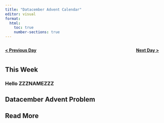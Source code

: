 ```yaml
---
title: "Datacember Advent Calendar"
editor: visual
format: 
  html:
    toc: true
    number-sections: true
---
```


<div style="display: flex; justify-content: space-between; width:100%;">
<p><b><a href="/advent/Previous Day"> < Previous Day </a></b></p>
<p><b><a href="/advent/Next Day"> Next Day ></a></b></p>
</div>

## This Week

### Hello ZZZNAMEZZZ

<div class="DYNAMIC-CONTENT-GLANCE"></div>

## Datacember Advent Problem

<div class="DYNAMIC-CONTENT-PROBLEM"></div>

## Read More

<div class="DYNAMIC-CONTENT-READMORE"></div>




